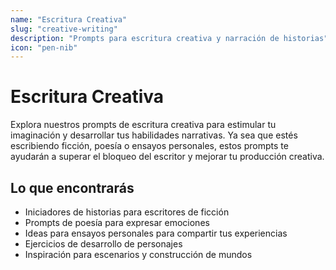 ```yaml
---
name: "Escritura Creativa"
slug: "creative-writing"
description: "Prompts para escritura creativa y narración de historias"
icon: "pen-nib"
---
```


# Escritura Creativa

Explora nuestros prompts de escritura creativa para estimular tu imaginación y desarrollar tus habilidades narrativas. Ya sea que estés escribiendo ficción, poesía o ensayos personales, estos prompts te ayudarán a superar el bloqueo del escritor y mejorar tu producción creativa.

## Lo que encontrarás

- Iniciadores de historias para escritores de ficción
- Prompts de poesía para expresar emociones
- Ideas para ensayos personales para compartir tus experiencias
- Ejercicios de desarrollo de personajes
- Inspiración para escenarios y construcción de mundos
